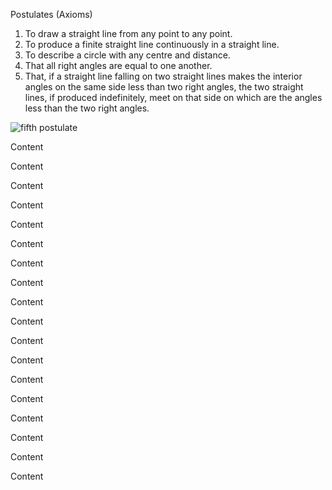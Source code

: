 Postulates (Axioms)

1. To draw a straight line from any point to any point.
2. To produce a finite straight line continuously in a straight line.
3. To describe a circle with any centre and distance.
4. That all right angles are equal to one another.
5. That, if a straight line falling on two straight lines makes the
   interior angles on the same side less than two right angles, the
   two straight lines, if produced indefinitely, meet on that side on
   which are the angles less than the two right angles. 

![fifth postulate](/gm/fifth-postulate.png)

Content

Content

Content

Content

Content

Content

Content

Content

Content

Content

Content

Content

Content

Content

Content

Content

Content

Content
